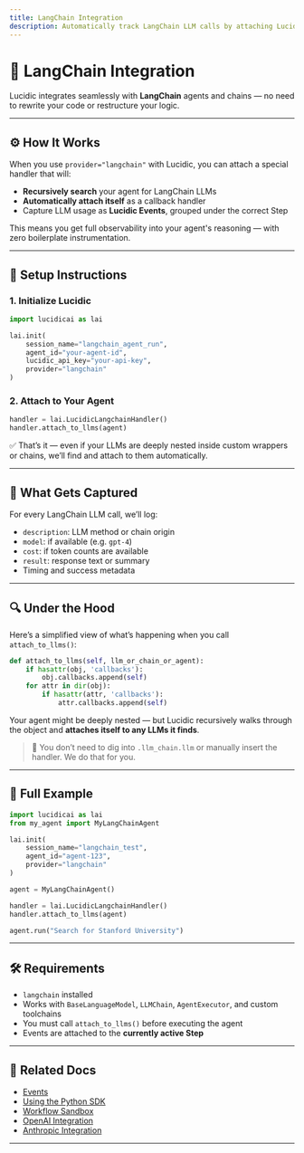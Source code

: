 ```yaml
---
title: LangChain Integration
description: Automatically track LangChain LLM calls by attaching Lucidic to your agent — even if it's deeply nested.
---
```


# 🔗 LangChain Integration

Lucidic integrates seamlessly with **LangChain** agents and chains — no need to rewrite your code or restructure your logic.

---

## ⚙️ How It Works

When you use `provider="langchain"` with Lucidic, you can attach a special handler that will:

- **Recursively search** your agent for LangChain LLMs
- **Automatically attach itself** as a callback handler
- Capture LLM usage as **Lucidic Events**, grouped under the correct Step

This means you get full observability into your agent's reasoning — with zero boilerplate instrumentation.

---

## 🧪 Setup Instructions

### 1. Initialize Lucidic

```python
import lucidicai as lai

lai.init(
    session_name="langchain_agent_run",
    agent_id="your-agent-id",
    lucidic_api_key="your-api-key",
    provider="langchain"
)
```

### 2. Attach to Your Agent

```python
handler = lai.LucidicLangchainHandler()
handler.attach_to_llms(agent)
```

✅ That’s it — even if your LLMs are deeply nested inside custom wrappers or chains, we’ll find and attach to them automatically.

---

## 🧠 What Gets Captured

For every LangChain LLM call, we’ll log:

- `description`: LLM method or chain origin
- `model`: if available (e.g. `gpt-4`)
- `cost`: if token counts are available
- `result`: response text or summary
- Timing and success metadata


---

## 🔍 Under the Hood

Here’s a simplified view of what’s happening when you call `attach_to_llms()`:

```python
def attach_to_llms(self, llm_or_chain_or_agent):
    if hasattr(obj, 'callbacks'):
        obj.callbacks.append(self)
    for attr in dir(obj):
        if hasattr(attr, 'callbacks'):
            attr.callbacks.append(self)
```

Your agent might be deeply nested — but Lucidic recursively walks through the object and **attaches itself to any LLMs it finds**.

> 📘 You don’t need to dig into `.llm_chain.llm` or manually insert the handler. We do that for you.

---

## 🧪 Full Example

```python
import lucidicai as lai
from my_agent import MyLangChainAgent

lai.init(
    session_name="langchain_test",
    agent_id="agent-123",
    provider="langchain"
)

agent = MyLangChainAgent()

handler = lai.LucidicLangchainHandler()
handler.attach_to_llms(agent)

agent.run("Search for Stanford University")
```

---

## 🛠️ Requirements

- `langchain` installed
- Works with `BaseLanguageModel`, `LLMChain`, `AgentExecutor`, and custom toolchains
- You must call `attach_to_llms()` before executing the agent
- Events are attached to the **currently active Step**

---

## 🔗 Related Docs

- [Events](/events)
- [Using the Python SDK](/getting-started/python)
- [Workflow Sandbox](/features/workflow-sandbox)
- [OpenAI Integration](/integrations/openai)
- [Anthropic Integration](/integrations/anthropic)

---